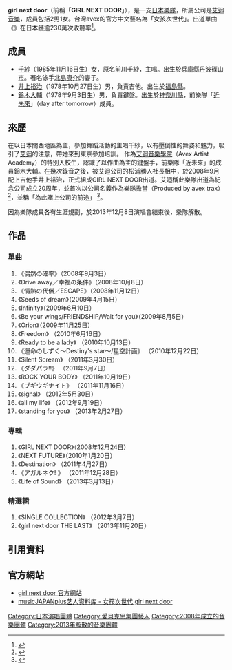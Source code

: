 {{lowercase}}
{{藝人
| 姓名 = girl next door 
| 類型 = 組合
| 圖片 = 
| 圖片尺寸 = 
| 圖片簡介 = 
| 国籍 = {{JPN}}
| 職業 =
| 音樂類型 = [[J-POP|J-POP]]
| 活躍年代 = 2008年至2013年
| 唱片公司 = [[Avex_trax|Avex trax]]
| 經紀公司 = [[艾迴音樂|艾迴音樂]]
| 網站 = 
| 相關團體 = 
| 現任成員 = [[千紗|千紗]]（主唱），[[井上裕治|井上裕治]]（吉他手），[[鈴木大輔|鈴木大輔]]（鍵盤）
| 過往成員 =  
}}
'''girl next door'''（前稱「'''GIRL NEXT DOOR'''」），是一支[[日本|日本]][[樂隊|樂隊]]，所屬公司是[[艾迴音樂|艾迴音樂]]，成員包括2男1女。台灣avex的官方中文藝名為「女孩次世代」。出道單曲《{{lang|ja|偶然の確率}}》在日本獲逾230萬次收聽率<ref>{{Cite web |url=http://www.barks.jp/news/?id=1000043240 |title=BARKS JP |accessdate=2008-10-10 |archive-date=2016-03-04 |archive-url=https://web.archive.org/web/20160304115519/http://www.barks.jp/news/?id=1000043240 |dead-url=no }}</ref>。

== 成員 ==
* [[千紗|千紗]]（1985年11月16日生）女，原名前川千紗，主唱。出生於[[兵庫縣|兵庫縣]][[丹波篠山市|丹波篠山市]]。著名泳手[[北島康介|北島康介]]的妻子。
* [[井上裕治|井上裕治]]（1978年10月27日生）男，負責吉他。出生於[[福島縣|福島縣]]。
* [[鈴木大輔|鈴木大輔]]（1978年9月3日生）男，負責鍵盤。出生於[[神奈川縣|神奈川縣]]，前樂隊「[[近未來|近未來]]」（day after tomorrow）成員。

== 來歷 ==
在以日本關西地區為主，參加舞蹈活動的主唱千紗，以有壓倒性的舞姿和魅力，吸引了[[艾迴音樂公司|艾迴]]的注意，帶她來到東京參加培訓。
作為[[艾迴音樂學院|艾迴音樂學院]]（Avex Artist Academy）的特別入校生，認識了以作曲為主的鍵盤手，前樂隊「近未來」的成員鈴木大輔。在幾次錄音之後，被艾迴公司的松浦勝人社長相中，於2008年9月配上吉他手井上裕治，正式組成GIRL NEXT DOOR出道。艾迴稱此樂隊出道為紀念公司成立20周年，並首次以公司名義作為樂隊擔當（Produced by avex trax）<ref>{{Cite web |url=http://www.barks.jp/news/?id=1000040876 |title=Barks JP |accessdate=2008-10-10 |archive-date=2008-06-19 |archive-url=https://web.archive.org/web/20080619180123/http://www.barks.jp/news/?id=1000040876 |dead-url=no }}</ref>，並稱「為此賭上公司的前途」
<ref>{{Cite web |url=http://www.sponichi.co.jp/entertainment/news/2008/07/17/01.html |title=Sponichi JP |accessdate=2008-10-10 |archive-date=2008-10-10 |archive-url=https://web.archive.org/web/20081010230319/http://www.sponichi.co.jp/entertainment/news/2008/07/17/01.html |dead-url=no }}</ref>。

因為樂隊成員各有生涯規劃，於2013年12月8日演唱會結束後，樂隊解散。

== 作品 ==

=== 單曲 ===
# 《偶然の確率》（2008年9月3日）
# 《Drive away／幸福の条件》（2008年10月8日）
# 《情熱の代償／ESCAPE》（2008年11月12日）
# 《Seeds of dream》（2009年4月15日）
# 《Infinity》（2009年6月10日）
# 《Be your wings/FRIENDSHIP/Wait for you》（2009年8月5日）
# 《Orion》（2009年11月25日）
# 《Freedom》 （2010年6月16日）
# 《Ready to be a lady》 （2010年10月13日）
# 《運命のしずく〜Destiny's star〜/星空計画》 （2010年12月22日）
# 《Silent Scream》 （2011年3月30日）
# 《ダダパラ!!》 （2011年9月7日）
# 《ROCK YOUR BODY》 （2011年10月19日）
# 《ブギウギナイト》 （2011年11月16日）
# 《signal》 （2012年5月30日）
# 《all my life》 （2012年9月19日）
# 《standing for you》 （2013年2月27日）

=== 專輯 ===
# 《GIRL NEXT DOOR》（2008年12月24日）
# 《NEXT FUTURE》（2010年1月20日）
# 《Destination》 （2011年4月27日）
# 《アガルネク! 》 （2011年12月28日）
# 《Life of Sound》 （2013年3月13日）

=== 精選輯 ===
# 《SINGLE COLLECTION》 （2012年3月7日）
# 《girl next door THE LAST》 （2013年11月20日）

== 引用資料 ==
<references />

== 官方網站 ==
*[http://girlnextdoor.jp/index.html girl next door 官方網站] {{Wayback|url=http://girlnextdoor.jp/index.html |date=20201202032419 }}{{ja}}
*[http://www.musicjapanplus.jp/artistdb/?artist_id=254 musicJAPANplus艺人资料库 - 女孩次世代 girl next door] {{Wayback|url=http://www.musicjapanplus.jp/artistdb/?artist_id=254 |date=20200112143117 }} {{en}}

{{Avex}}
{{normdaten}}
[[Category:日本演唱團體|Category:日本演唱團體]]
[[Category:愛貝克思集團藝人|Category:愛貝克思集團藝人]]
[[Category:2008年成立的音樂團體|Category:2008年成立的音樂團體]]
[[Category:2013年解散的音樂團體|Category:2013年解散的音樂團體]]